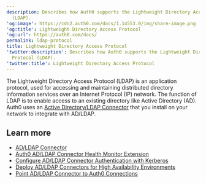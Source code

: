 ```yaml
---
description: Describes how Auth0 supports the Lightweight Directory Access Protocol
  (LDAP).
'og:image': https://cdn2.auth0.com/docs/1.14553.0/img/share-image.png
'og:title': Lightweight Directory Access Protocol
'og:url': https://auth0.com/docs/
permalink: ldap-protocol
title: Lightweight Directory Access Protocol
'twitter:description': Describes how Auth0 supports the Lightweight Directory Access
  Protocol (LDAP).
'twitter:title': Lightweight Directory Access Protocol
---
```

The Lightweight Directory Access Protocol (LDAP) is an application protocol, used for accessing and maintaining distributed directory information services over an Internet Protocol (IP) network. The function of LDAP is to enable access to an existing directory like Active Directory (AD). Auth0 uses an [Active Directory/LDAP Connector](/authenticate/identity-providers/enterprise-identity-providers/active-directory-ldap/ad-ldap-connector) that you install on your network to integrate with AD/LDAP.

## Learn more

* [AD/LDAP Connector](/authenticate/identity-providers/enterprise-identity-providers/active-directory-ldap/ad-ldap-connector)
* [Auth0 AD/LDAP Connector Health Monitor Extension](/customize/extensions/ad-ldap-connector-health-monitor)
* [Configure AD/LDAP Connector Authentication with Kerberos](/authenticate/identity-providers/enterprise-identity-providers/active-directory-ldap/ad-ldap-connector/configure-ad-ldap-connector-with-kerberos)
* [Deploy AD/LDAP Connectors for High Availability Environments](/authenticate/identity-providers/enterprise-identity-providers/active-directory-ldap/ad-ldap-connector/ad-ldap-high-availability)
* [Point AD/LDAP Connector to Auth0 Connections](/authenticate/identity-providers/enterprise-identity-providers/active-directory-ldap/ad-ldap-connector/ad-ldap-connector-to-auth0)